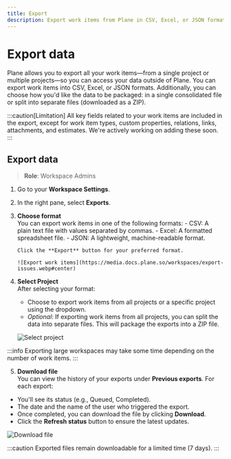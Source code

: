 ```yaml
---
title: Export
description: Export work items from Plane in CSV, Excel, or JSON formats for backup, analysis, or sharing.
---
```


# Export data

Plane allows you to export all your work items—from a single project or multiple projects—so you can access your data outside of Plane. You can export work items into CSV, Excel, or JSON formats. Additionally, you can choose how you'd like the data to be packaged: in a single consolidated file or split into separate files (downloaded as a ZIP).

:::caution[Limitation]
All key fields related to your work items are included in the export, except for work item types, custom properties, relations, links, attachments, and estimates. We're actively working on adding these soon.
:::

## Export data

> **Role**: Workspace Admins

1.  Go to your **Workspace Settings**.
2.  In the right pane, select **Exports**.
3.  **Choose format**  
    You can export work items in one of the following formats: - CSV: A plain text file with values separated by commas. - Excel: A formatted spreadsheet file. - JSON: A lightweight, machine-readable format.

        Click the **Export** button for your preferred format.

        ![Export work items](https://media.docs.plane.so/workspaces/export-issues.webp#center)

4.  **Select Project**  
    After selecting your format:
    - Choose to export work items from all projects or a specific project using the dropdown.
    - _Optional_: If exporting work items from all projects, you can split the data into separate files. This will package the exports into a ZIP file.

    ![Select project](https://media.docs.plane.so/workspaces/select-projects.webp#center)

:::info
Exporting large workspaces may take some time depending on the number of work items.
:::

5. **Download file**  
   You can view the history of your exports under **Previous exports**. For each export:

- You'll see its status (e.g., Queued, Completed).
- The date and the name of the user who triggered the export.
- Once completed, you can download the file by clicking **Download**.
- Click the **Refresh status** button to ensure the latest updates.

![Download file](https://media.docs.plane.so/workspaces/download-file.webp#center)

:::caution
Exported files remain downloadable for a limited time (7 days).
:::
